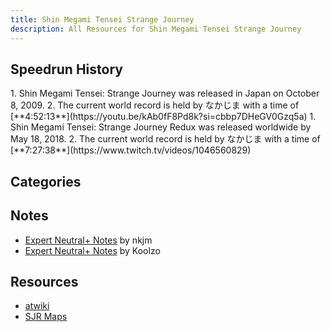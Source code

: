 ```yaml
---
title: Shin Megami Tensei Strange Journey
description: All Resources for Shin Megami Tensei Strange Journey
---
```



<DocsHero 
    content="Shin Megami Tensei: Strange Journey is one of the cool Shin Megami Tensei games."
    srcUrl={cover}
    alt="Shin Megami Tensei: Strange Journey Cover"
/>

<LinkCard title="Leaderboards" href="https://www.speedrun.com/smtsjr" description="See all the submitted runs on Speedrun.com"/>

## Speedrun History
<Tabs>
    <TabItem label="Original">
        <Steps>
            1. Shin Megami Tensei: Strange Journey was released in Japan on October 8, 2009.
            2. The current world record is held by なかじま with a time of [**4:52:13**](https://youtu.be/kAb0fF8Pd8k?si=cbbp7DHeGV0Gzq5a)
        </Steps>
    </TabItem>
    <TabItem label="Redux">
        <Steps>
        1. Shin Megami Tensei: Strange Journey Redux was released worldwide by May 18, 2018.
        2. The current world record is held by なかじま with a time of [**7:27:38**](https://www.twitch.tv/videos/1046560829)
        </Steps>
    </TabItem>
</Tabs>

## Categories
<CardGrid>
        <Card title="Expert Neutral+"></Card>
</CardGrid>

## Notes
- [Expert Neutral+ Notes](https://docs.google.com/spreadsheets/d/1s8jE1kcHVaTPeCjYoka4rKa1xESNSQQnw0mNspkKoBU/edit?usp=sharing) by nkjm
- [Expert Neutral+ Notes](https://drive.google.com/file/d/1Sopo69ISlacmGml5iJK-J-SwRcwN5PFF/view) by Koolzo

## Resources
- [atwiki](https://w.atwiki.jp/megamitenseisj/)
- [SJR Maps](http://privespa.org/megatendsj/#dungeon)